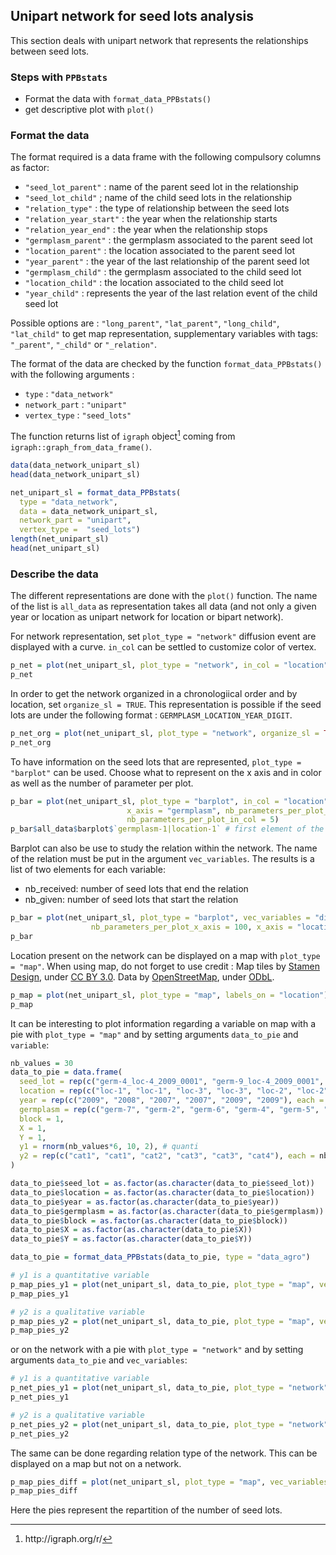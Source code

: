 ## Unipart network for seed lots analysis
This section deals with unipart network that represents the relationships between seed lots.

### Steps with `PPBstats`

- Format the data with `format_data_PPBstats()`
- get descriptive plot with `plot()`

### Format the data
The format required is a data frame with the following compulsory columns as factor:

- `"seed_lot_parent"` : name of the parent seed lot in the relationship
- `"seed_lot_child"` ; name of the child seed lots in the relationship
- `"relation_type"` : the type of relationship between the seed lots
- `"relation_year_start"` : the year when the relationship starts
- `"relation_year_end"` : the year when the relationship stops
- `"germplasm_parent"` : the germplasm associated to the parent seed lot
- `"location_parent"` : the location associated to the parent seed lot
- `"year_parent"` : the year of the last relationship of the parent seed lot
- `"germplasm_child"` : the germplasm associated to the child seed lot
- `"location_child"` : the location associated to the child seed lot
- `"year_child"` : represents the year of the last relation event of the child seed lot

Possible options are : `"long_parent"`, `"lat_parent"`, `"long_child"`, `"lat_child"` to get map representation, supplementary variables with tags: `"_parent"`, `"_child"` or `"_relation"`.

The format of the data are checked by the function `format_data_PPBstats()` with the following arguments :

- `type` : `"data_network"`
- `network_part` : `"unipart"`
- `vertex_type` : `"seed_lots"`

The function returns list of `igraph` object^[http://igraph.org/r/] coming from `igraph::graph_from_data_frame()`.

```r
data(data_network_unipart_sl)
head(data_network_unipart_sl)
```

```r
net_unipart_sl = format_data_PPBstats(
  type = "data_network",
  data = data_network_unipart_sl, 
  network_part = "unipart", 
  vertex_type =  "seed_lots")
length(net_unipart_sl)
head(net_unipart_sl)
```

### Describe the data

The different representations are done with the `plot()` function.
The name of the list is `all_data` as representation takes all data (and not only a given year or location as unipart network for location or bipart network).

For network representation, set `plot_type = "network"` diffusion event are displayed with a curve.
`in_col` can be settled to customize color of vertex.

```r
p_net = plot(net_unipart_sl, plot_type = "network", in_col = "location")
p_net
```

In order to get the network organized in a chronologiical order and by location, set `organize_sl = TRUE`.
This representation is possible if the seed lots are under the following format : `GERMPLASM_LOCATION_YEAR_DIGIT`.

```r
p_net_org = plot(net_unipart_sl, plot_type = "network", organize_sl = TRUE)
p_net_org
```

To have information on the seed lots that are represented, `plot_type = "barplot"` can be used.
Choose what to represent on the x axis and in color as well as the number of parameter per plot.

```r
p_bar = plot(net_unipart_sl, plot_type = "barplot", in_col = "location", 
                          x_axis = "germplasm", nb_parameters_per_plot_x_axis = 5, 
                          nb_parameters_per_plot_in_col = 5)
p_bar$all_data$barplot$`germplasm-1|location-1` # first element of the plot
```

Barplot can also be use to study the relation within the network.
The name of the relation must be put in the argument `vec_variables`.
The results is a list of two elements for each variable:

- nb_received: number of seed lots that end the relation
- nb_given: number of seed lots that start the relation

```r
p_bar = plot(net_unipart_sl, plot_type = "barplot", vec_variables = "diffusion",
                  nb_parameters_per_plot_x_axis = 100, x_axis = "location", in_col = "year")
p_bar
```

Location present on the network can be displayed on a map with `plot_type = "map"`.
When using map, do not forget to use credit :
Map tiles by [Stamen Design](http://stamen.com), 
under [CC BY 3.0](http://creativecommons.org/licenses/by/3.0). 
Data by [OpenStreetMap](http://openstreetmap.org), 
under [ODbL](http://www.openstreetmap.org/copyright).

```r
p_map = plot(net_unipart_sl, plot_type = "map", labels_on = "location")
p_map
```

It can be interesting to plot information regarding a variable on map with a pie with `plot_type = "map"` and by setting arguments `data_to_pie` and `variable`:

```r
nb_values = 30
data_to_pie = data.frame(
  seed_lot = rep(c("germ-4_loc-4_2009_0001", "germ-9_loc-4_2009_0001", "germ-10_loc-3_2009_0001", "germ-12_loc-3_2007_0001", "germ-11_loc-2_2009_0001", "germ-10_loc-2_2009_0001"), each = nb_values),
  location = rep(c("loc-1", "loc-1", "loc-3", "loc-3", "loc-2", "loc-2"), each = nb_values),
  year = rep(c("2009", "2008", "2007", "2007", "2009", "2009"), each = nb_values),
  germplasm = rep(c("germ-7", "germ-2", "germ-6", "germ-4", "germ-5", "germ-13"), each = nb_values),
  block = 1,
  X = 1,
  Y = 1,
  y1 = rnorm(nb_values*6, 10, 2), # quanti
  y2 = rep(c("cat1", "cat1", "cat2", "cat3", "cat3", "cat4"), each = nb_values)  # quali
)

data_to_pie$seed_lot = as.factor(as.character(data_to_pie$seed_lot))
data_to_pie$location = as.factor(as.character(data_to_pie$location))
data_to_pie$year = as.factor(as.character(data_to_pie$year))
data_to_pie$germplasm = as.factor(as.character(data_to_pie$germplasm))
data_to_pie$block = as.factor(as.character(data_to_pie$block))
data_to_pie$X = as.factor(as.character(data_to_pie$X))
data_to_pie$Y = as.factor(as.character(data_to_pie$Y))

data_to_pie = format_data_PPBstats(data_to_pie, type = "data_agro")
```


```r
# y1 is a quantitative variable
p_map_pies_y1 = plot(net_unipart_sl, data_to_pie, plot_type = "map", vec_variables = "y1")
p_map_pies_y1
```


```r
# y2 is a qualitative variable
p_map_pies_y2 = plot(net_unipart_sl, data_to_pie, plot_type = "map", vec_variables = "y2")
p_map_pies_y2
```

or on the network with a pie with `plot_type = "network"` and by setting arguments `data_to_pie` and `vec_variables`:

```r
# y1 is a quantitative variable
p_net_pies_y1 = plot(net_unipart_sl, data_to_pie, plot_type = "network", vec_variables = "y1")
p_net_pies_y1
```

```r
# y2 is a qualitative variable
p_net_pies_y2 = plot(net_unipart_sl, data_to_pie, plot_type = "network", vec_variables = "y2")
p_net_pies_y2
```

The same can be done regarding relation type of the network.
This can be displayed on a map but not on a network.

```r
p_map_pies_diff = plot(net_unipart_sl, plot_type = "map", vec_variables = "diffusion")
p_map_pies_diff
```

Here the pies represent the repartition of the number of seed lots.
